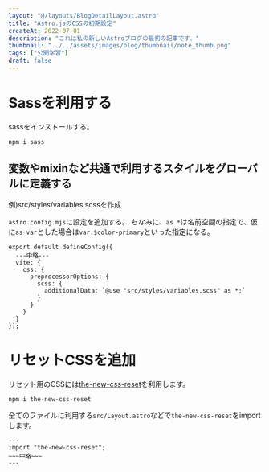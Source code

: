 ```yaml
---
layout: "@/layouts/BlogDetailLayout.astro"
title: "Astro.jsのCSSの初期設定"
createAt: 2022-07-01
description: "これは私の新しいAstroブログの最初の記事です。"
thumbnail: "../../assets/images/blog/thumbnail/note_thumb.png"
tags: ["公開学習"]
draft: false
---
```


# Sassを利用する

sassをインストールする。

```
npm i sass
```

## 変数やmixinなど共通で利用するスタイルをグローバルに定義する

例)src/styles/variables.scssを作成

`astro.config.mjs`に設定を追加する。
ちなみに、`as *`は名前空間の指定で、仮に`as var`とした場合は`var.$color-primary`といった指定になる。

```
export default defineConfig({
  ---中略---
  vite: {
    css: {
      preprocessorOptions: {
        scss: {
          additionalData: `@use "src/styles/variables.scss" as *;`
        }
      }
    }
  }
});

```

# リセットCSSを追加

リセット用のCSSには[the-new-css-reset](https://elad2412.github.io/the-new-css-reset/)を利用します。

```
npm i the-new-css-reset
```

全てのファイルに利用する`src/Layout.astro`などで`the-new-css-reset`をimportします。

```
---
import "the-new-css-reset";
~~~中略~~~
---
```
